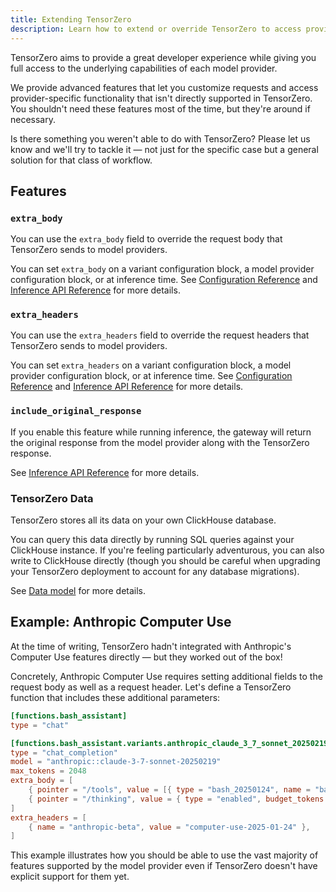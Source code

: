 ```yaml
---
title: Extending TensorZero
description: Learn how to extend or override TensorZero to access provider features we don't support out of the box.
---
```


TensorZero aims to provide a great developer experience while giving you full access to the underlying capabilities of each model provider.

We provide advanced features that let you customize requests and access provider-specific functionality that isn't directly supported in TensorZero.
You shouldn't need these features most of the time, but they're around if necessary.

<Tip title="Help Us Help You!">

Is there something you weren't able to do with TensorZero?
Please let us know and we'll try to tackle it — not just for the specific case but a general solution for that class of workflow.

</Tip>

## Features

### `extra_body`

You can use the `extra_body` field to override the request body that TensorZero sends to model providers.

You can set `extra_body` on a variant configuration block, a model provider configuration block, or at inference time.
See [Configuration Reference](/docs/gateway/configuration-reference/) and [Inference API Reference](/docs/gateway/api-reference/inference/) for more details.

### `extra_headers`

You can use the `extra_headers` field to override the request headers that TensorZero sends to model providers.

You can set `extra_headers` on a variant configuration block, a model provider configuration block, or at inference time.
See [Configuration Reference](/docs/gateway/configuration-reference/) and [Inference API Reference](/docs/gateway/api-reference/inference/) for more details.

### `include_original_response`

If you enable this feature while running inference, the gateway will return the original response from the model provider along with the TensorZero response.

See [Inference API Reference](/docs/gateway/api-reference/inference/) for more details.

### TensorZero Data

TensorZero stores all its data on your own ClickHouse database.

You can query this data directly by running SQL queries against your ClickHouse instance.
If you're feeling particularly adventurous, you can also write to ClickHouse directly (though you should be careful when upgrading your TensorZero deployment to account for any database migrations).

See [Data model](/docs/gateway/data-model/) for more details.

## Example: Anthropic Computer Use

At the time of writing, TensorZero hadn't integrated with Anthropic's Computer Use features directly &mdash; but they worked out of the box!

Concretely, Anthropic Computer Use requires setting additional fields to the request body as well as a request header.
Let's define a TensorZero function that includes these additional parameters:

```toml
[functions.bash_assistant]
type = "chat"

[functions.bash_assistant.variants.anthropic_claude_3_7_sonnet_20250219]
type = "chat_completion"
model = "anthropic::claude-3-7-sonnet-20250219"
max_tokens = 2048
extra_body = [
    { pointer = "/tools", value = [{ type = "bash_20250124", name = "bash" }] },
    { pointer = "/thinking", value = { type = "enabled", budget_tokens = 1024 } },
]
extra_headers = [
    { name = "anthropic-beta", value = "computer-use-2025-01-24" },
]
```

This example illustrates how you should be able to use the vast majority of features supported by the model provider even if TensorZero doesn't have explicit support for them yet.
